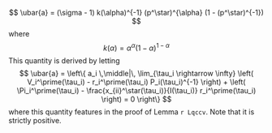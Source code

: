 $$
\ubar{a} = (\sigma - 1) k(\alpha)^{-1} (p^\star)^{\alpha} (1 - (p^\star)^{-1})
$$
where
$$
k(\alpha) = \alpha^\alpha (1 - \alpha)^{1 - \alpha}
$$
This quantity is derived by letting
$$
\ubar{a} = \left\{ a_i \,\middle|\, \lim_{\tau_i \rightarrow \infty} \left( V_i^\prime(\tau_i) - r_i^\prime(\tau_i) P_i(\tau_i)^{-1} \right) + \left( \Pi_i^\prime(\tau_i) - \frac{x_{ii}^\star(\tau_i)}{I(\tau_i)} r_i^\prime(\tau_i) \right) = 0 \right\}
$$
where this quantity features in the proof of Lemma `r Lqccv`. Note that it is strictly positive. 